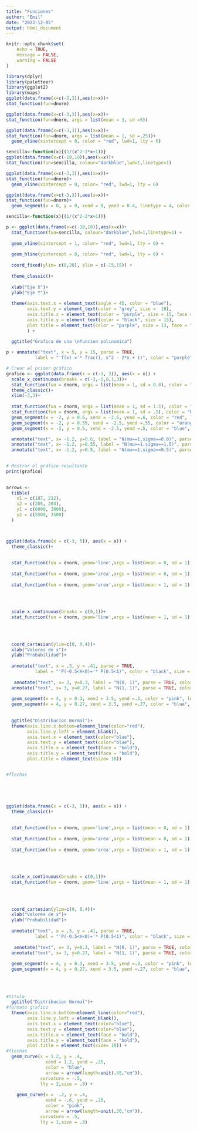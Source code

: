 ---
title: "Funciones"
author: "Emil"
date: "2023-12-05"
output: html_document
---

```{r setup, include=FALSE}
knitr::opts_chunk$set(
	echo = TRUE,
	message = FALSE,
	warning = FALSE
)
```

```{r}
library(dplyr)
library(paletteer)
library(ggplot2)
library(maps)
ggplot(data.frame(x=c(-3,3)),aes(x=x))+
stat_function(fun=dnorm)
```


```{r}
ggplot(data.frame(x=c(-3,3)),aes(x=x))+
stat_function(fun=dnorm, args = list(mean = 3, sd =5))
```


```{r}
ggplot(data.frame(x=c(-3,3)),aes(x=x))+
stat_function(fun=dnorm, args = list(mean = 1, sd =.25))+
  geom_vline(xintercept = 0, color = "red", lwd=1, lty = 6)
```


```{r}
sencilla<-function(x){(1/(x^2-2*x+1))}
ggplot(data.frame(x=c(-10,10)),aes(x=x))+
stat_function(fun=sencilla, colour="darkblue",lwd=1,linetype=1)
```


```{r}
ggplot(data.frame(x=c(-3,3)),aes(x=x))+
stat_function(fun=dnorm)+
  geom_vline(xintercept = 0, color= "red", lwd=1, lty = 6)
```

```{r}
ggplot(data.frame(x=c(-3,3)),aes(x=x))+
stat_function(fun=dnorm)+
  geom_segment(x = 0, y = 0, xend = 0, yend = 0.4, linetype = 4, color = "pink", lwd = 2)
```

```{r}
sencilla<-function(x){(1/(x^2-2*x+1))}

p <- ggplot(data.frame(x=c(-10,10)),aes(x=x))+
  stat_function(fun=sencilla, colour="darkblue",lwd=1,linetype=1) +
  
  geom_vline(xintercept = 1, color= "red", lwd=1, lty = 6) +
  
  geom_hline(yintercept = 0, color= "red", lwd=1, lty = 6) +
  
  coord_fixed(ylim= c(0,20), xlim = c(-15,15)) +
  
  theme_classic()+ 
  
  xlab("Eje X")+
  ylab("Eje Y")+
  
  theme(axis.text.x = element_text(angle = 45, color = "blue"),
        axis.text.y = element_text(color = "grey", size =  10),
        axis.title.x = element_text(color = "purple", size = 15, face = "bold"),
        axis.title.y = element_text(color = "black", size = 15),
        plot.title = element_text(color = "purple", size = 13, face = "bold")
        ) +
  
  ggtitle("Grafica de una \nfuncion polinomica") 

p + annotate("text", x = 5, y = 15, parse = TRUE,
           label = "'f(x) ='* frac(1, x^2 - 2*x + 1)", color = "purple")
```


```{r}

# Crear el primer gráfico
grafico <- ggplot(data.frame(x = c(-3, 3)), aes(x = x)) +
  scale_x_continuous(breaks = c(-3,-1,0,1,3))+
  stat_function(fun = dnorm, args = list(mean = 1, sd = 0.8), color = "red", lty = 4) +
  theme_classic()+
  xlim(-3,3)+
  
  stat_function(fun = dnorm, args = list(mean = 1, sd = 1.5), color = "orange", lty = 5)+
  stat_function(fun = dnorm, args = list(mean = 1, sd = .5), color = "blue", lty = 3)+
  geom_segment(x = -2, y = 0.6, xend = -2.5, yend =.6, color = "red", lwd=1, lty= 4)+
  geom_segment(x = -2, y = 0.55, xend = -2.5, yend =.55, color = "orange", lwd=1, lty= 4)+
  geom_segment(x = -2, y = 0.5, xend = -2.5, yend =.5, color = "blue", lwd=1, lty= 4) +

  annotate("text", x= -1.2, y=0.6, label = "N(mu==1,sigma==0.8)", parse = TRUE, color = "red")+
  annotate("text", x= -1.2, y=0.55, label = "N(mu==1,sigma==1.5)", parse = TRUE, color = "orange")+
  annotate("text", x= -1.2, y=0.5, label = "N(mu==1,sigma==0.5)", parse = TRUE, color = "blue")
  

# Mostrar el gráfico resultante
print(grafico)
  

```


```{r}

arrows <- 
  tibble(
    x1 = c(187, 212),
    x2 = c(205, 204),
    y1 = c(6000, 3000), 
    y2 = c(5500, 3500)
  )



ggplot(data.frame(x = c(-3, 5)), aes(x = x)) +
  theme_classic()+
  
  
  stat_function(fun = dnorm, geom='line',args = list(mean = 0, sd = 1), color = "pink", lty = 2) +
  
  stat_function(fun = dnorm, geom='area',args = list(mean = 0, sd = 1), fill = "pink", lty = 1, xlim =c(-.5,0)) +
  
  stat_function(fun = dnorm, geom='area',args = list(mean = 1, sd = 1), fill = "blue", lty = 1, xlim =c(.5,1)) +
  

  
  
  scale_x_continuous(breaks = c(0,1))+
  stat_function(fun = dnorm, geom='line',args = list(mean = 1, sd = 1), color = "blue", lty = 1)+
  

  
   
  coord_cartesian(ylim=c(0, 0.4))+
  xlab("Valores de x")+
  ylab("Probabilidad")+
  
  annotate("text", x = .5, y = .41, parse = TRUE,
           label = "'P(-0.5<X<0)='* P(0.5<1)", color = "black", size = 3)+
  
   annotate("text", x= 3, y=0.3, label = "N(0, 1)", parse = TRUE, color = "pink", size = 3)+
  annotate("text", x= 3, y=0.27, label = "N(1, 1)", parse = TRUE, color = "blue", size = 3)+
  
  geom_segment(x = 4, y = 0.3, xend = 3.5, yend =.3, color = "pink", lwd=1, lty= 4)+
  geom_segment(x = 4, y = 0.27, xend = 3.5, yend =.27, color = "blue", lwd=1, lty= 1)+
  
  
  ggtitle("Distribucion Normal")+
  theme(axis.line.x.bottom=element_line(color="red"),
        axis.line.y.left = element_blank(),
        axis.text.x = element_text(color="blue"),
        axis.text.y = element_text(color="blue"),
        axis.title.x = element_text(face = "bold"),
        axis.title.y = element_text(face = "bold"),
        plot.title = element_text(size= 10))


#flechas
  





```




```{r}



ggplot(data.frame(x = c(-3, 5)), aes(x = x)) +
  theme_classic()+
  
  
  stat_function(fun = dnorm, geom='line',args = list(mean = 0, sd = 1), color = "pink", lty = 2) +
  
  stat_function(fun = dnorm, geom='area',args = list(mean = 0, sd = 1), fill = "pink", lty = 1, xlim =c(-.5,0)) +
  
  stat_function(fun = dnorm, geom='area',args = list(mean = 1, sd = 1), fill = "blue", lty = 1, xlim =c(.5,1)) +
  

  
  
  scale_x_continuous(breaks = c(0,1))+
  stat_function(fun = dnorm, geom='line',args = list(mean = 1, sd = 1), color = "blue", lty = 1)+
  

  
   
  coord_cartesian(ylim=c(0, 0.4))+
  xlab("Valores de x")+
  ylab("Probabilidad")+
  
  annotate("text", x = .5, y = .41, parse = TRUE,
           label = "'P(-0.5<X<0)='* P(0.5<1)", color = "black", size = 3)+
  
   annotate("text", x= 3, y=0.3, label = "N(0, 1)", parse = TRUE, color = "pink", size = 3)+
  annotate("text", x= 3, y=0.27, label = "N(1, 1)", parse = TRUE, color = "blue", size = 3)+
  
  geom_segment(x = 4, y = 0.3, xend = 3.5, yend =.3, color = "pink", lwd=1, lty= 4)+
  geom_segment(x = 4, y = 0.27, xend = 3.5, yend =.27, color = "blue", lwd=1, lty= 1)+
  
  
  
  
#titulo  
  ggtitle("Distribucion Normal")+
#formato grafico  
  theme(axis.line.x.bottom=element_line(color="red"),
        axis.line.y.left = element_blank(),
        axis.text.x = element_text(color="blue"),
        axis.text.y = element_text(color="blue"),
        axis.title.x = element_text(face = "bold"),
        axis.title.y = element_text(face = "bold"),
        plot.title = element_text(size= 10)) +
#flechas
  geom_curve(x = 1.2, y = .4,
               xend = 1.2, yend = .25,
               color = "blue",
               arrow = arrow(length=unit(.45,"cm")),
             curvature = -.5,
             lty = 2,size = .8) +
  
    geom_curve(x = -.2, y = .4,
               xend = -.6, yend = .25,
               color = "pink",
               arrow = arrow(length=unit(.30,"cm")),
             curvature = .5,
             lty = 1,size = .8) 




```



```{r}
```

